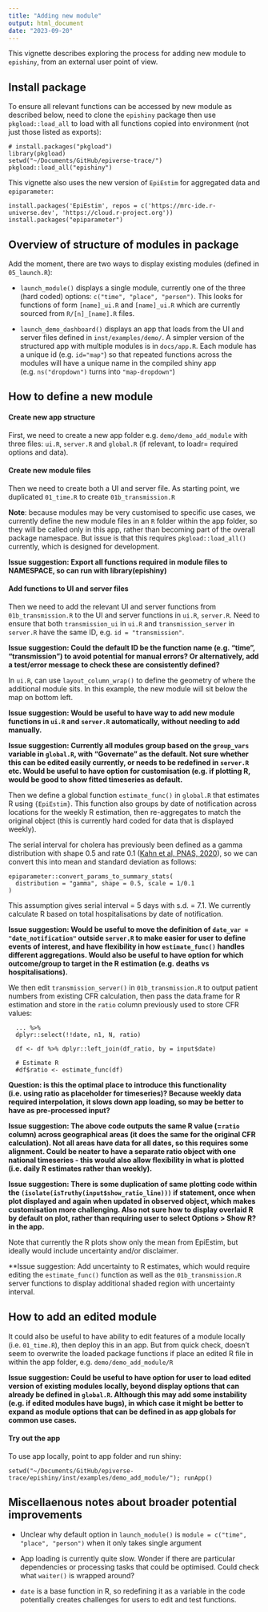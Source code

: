 ```yaml
---
title: "Adding new module"
output: html_document
date: "2023-09-20"
---
```


This vignette describes exploring the process for adding new module to `epishiny`, from an external user point of view.

## Install package

To ensure all relevant functions can be accessed by new module as described below, need to clone the `epishiny` package then use `pkgload::load_all` to load with all functions copied into environment (not just those listed as exports):
```
# install.packages("pkgload")
library(pkgload)
setwd("~/Documents/GitHub/epiverse-trace/")
pkgload::load_all("epishiny")
```

This vignette also uses the new version of `EpiEstim` for aggregated data and `epiparameter`:
```
install.packages('EpiEstim', repos = c('https://mrc-ide.r-universe.dev', 'https://cloud.r-project.org'))
install.packages("epiparameter")
```

## Overview of structure of modules in package

Add the moment, there are two ways to display existing modules (defined in `05_launch.R`):

- `launch_module()` displays a single module, currently one of the three (hard coded) options: `c("time", "place", "person")`. This looks for functions of form `[name]_ui.R` and `[name]_ui.R` which are currently sourced from `R/[n]_[name].R` files.

- `launch_demo_dashboard()` displays an app that loads from the UI and server files defined in `inst/examples/demo/`. A simpler version of the structured app with multiple modules is in `docs/app.R`. Each module has a unique id (e.g. `id="map"`) so that repeated functions across the modules will have a unique name in the compiled shiny app (e.g. `ns("dropdown")` turns into `"map-dropdown"`)

## How to define a new module

#### Create new app structure
First, we need to create a new app folder e.g. `demo/demo_add_module` with three files: `ui.R`, `server.R` and `global.R` (if relevant, to loadr= required options and data). 

#### Create new module files
Then we need to create both a UI and server file. As starting point, we duplicated `01_time.R` to create `01b_transmission.R`

**Note**: because modules may be very customised to specific use cases, we currently define the new module files in an `R` folder within the app folder, so they will be called only in this app, rather than becoming part of the overall package namespace. But issue is that this requires `pkgload::load_all()` currently, which is designed for development. 

**Issue suggestion: Export all functions required in module files to NAMESPACE, so can run with library(epishiny)**

#### Add functions to UI and server files
Then we need to add the relevant UI and server functions from `01b_transmission.R` to the UI and server functions in `ui.R`, `server.R`. Need to ensure that both `transmission_ui` in `ui.R` and `transmission_server` in `server.R` have the same ID, e.g. `id = "transmission"`.

**Issue suggestion: Could the default ID be the function name (e.g. "time", "transmission") to avoid potential for manual errors? Or alternatively, add a test/error message to check these are consistently defined?**

In `ui.R`, can use `layout_column_wrap()` to define the geometry of where the additional module sits. In this example, the new module will sit below the map on bottom left.

**Issue suggestion: Would be useful to have way to add new module functions in `ui.R` and `server.R` automatically, without needing to add manually.**

**Issue suggestion: Currently all modules group based on the `group_vars` variable in `global.R`, with "Governate" as the default. Not sure whether this can be edited easily currently, or needs to be redefined in `server.R` etc. Would be useful to have option for customisation (e.g. if plotting R, would be good to show fitted timeseries as default.**

Then we define a global function `estimate_func()` in `global.R` that estimates R using `{EpiEstim}`. This function also groups by date of notification across locations for the weekly R estimation, then re-aggregates to match the original object (this is currently hard coded for data that is displayed weekly).

The serial interval for cholera has previously been defined as a gamma distribution with shape 0.5 and rate 0.1 ([Kahn et al, PNAS, 2020](https://www.pnas.org/doi/10.1073/pnas.1913052117)), so we can convert this into mean and standard deviation as follows:

```
epiparameter::convert_params_to_summary_stats(
  distribution = "gamma", shape = 0.5, scale = 1/0.1
)
```
This assumption gives serial interval = 5 days with s.d. = 7.1. We currently calculate R based on total hospitalisations by date of notification.

**Issue suggestion: Would be useful to move the definition of `date_var = "date_notification"` outside `server.R` to make easier for user to define events of interest, and have flexibility in how `estimate_func()` handles different aggregations. Would also be useful to have option for which outcome/group to target in the R estimation (e.g. deaths vs hospitalisations).**

We then edit `transmission_server()` in `01b_transmission.R` to output patient numbers from existing CFR calculation, then pass the data.frame for R estimation and store in the `ratio` column previously used to store CFR values:
```
  ... %>%
  dplyr::select(!!date, n1, N, ratio)
  
  df <- df %>% dplyr::left_join(df_ratio, by = input$date)

  # Estimate R
  #df$ratio <- estimate_func(df)
```
**Question: is this the optimal place to introduce this functionality (i.e. using ratio as placeholder for timeseries)? Because weekly data required interpolation, it slows down app loading, so may be better to have as pre-processed input?**

**Issue suggestion: The above code outputs the same R value (=`ratio` column) across geographical areas (it does the same for the original CFR calculation). Not all areas have data for all dates, so this requires some alignment. Could be neater to have a separate ratio object with one national timeseries - this would also allow flexibility in what is plotted (i.e. daily R estimates rather than weekly).**

**Issue suggestion: There is some duplication of same plotting code within the `(isolate(isTruthy(input$show_ratio_line)))` if statement, once when plot displayed and again when updated in observed object, which makes customisation more challenging. Also not sure how to display overlaid R by default on plot, rather than requiring user to select Options > Show R? in the app.**

Note that currently the R plots show only the mean from EpiEstim, but ideally would include uncertainty and/or disclaimer.

**Issue suggestion: Add uncertainty to R estimates, which would require editing the `estimate_func()` function as well as the `01b_transmission.R` server functions to display additional shaded region with uncertainty interval.

## How to add an edited module

It could also be useful to have ability to edit features of a module locally (i.e. `01_time.R`), then deploy this in an app. But from quick check, doesn't seem to overwrite the loaded package functions if place an edited R file in within the app folder, e.g. `demo/demo_add_module/R`

**Issue suggestion: Could be useful to have option for user to load edited version of existing modules locally, beyond display options that can already be defined in `global.R`. Although this may add some instability (e.g. if edited modules have bugs), in which case it might be better to expand as module options that can be defined in as app globals for common use cases.**

#### Try out the app

To use app locally, point to app folder and run shiny:
```
setwd("~/Documents/GitHub/epiverse-trace/epishiny/inst/examples/demo_add_module/"); runApp()
```

## Miscellaenous notes about broader potential improvements

- Unclear why default option in `launch_module()` is `module = c("time", "place", "person")` when it only takes single argument

- App loading is currently quite slow. Wonder if there are particular dependencies or processing tasks that could be optimised. Could check what `waiter()` is wrapped around?

- `date` is a base function in R, so redefining it as a variable in the code potentially creates challenges for users to edit and test functions.


